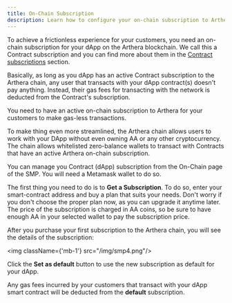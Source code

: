 ```yaml
---
title: On-Chain Subscription
description: Learn how to configure your on-chain subscription to Arthera
---
```


To achieve a frictionless experience for your customers, you need an on-chain subscription for your dApp on the Arthera blockchain. We call this a Contract subscription and you can find more about them in the [Contract subscriptions](/learn/about-arthera/pricing-models#contract-subscriptions) section.

Basically, as long as you dApp has an active Contract subscription to the Arthera chain, any user that transacts with your dApp contract(s) doesn't pay anything. Instead, their gas fees for transacting with the network is deducted from the Contract's subscription.

<Alert severity='warning'>
    You need to have an active on-chain subscription to Arthera for your customers to make gas-less transactions.
</Alert>
<br/>

To make thing even more streamlined, the Arthera chain allows users to work with your DApp without even owning AA or any other cryptocurrency.
The chain allows whitelisted zero-balance wallets to transact with Contracts that have an active Arthera on-chain subscription.

You can manage you Contract (dApp) subscription from the On-Chain page of the SMP. You will need a Metamask wallet to do so.

The first thing you need to do is to **Get a Subscription**. To do so, enter your smart-contract address and buy a plan that suits your needs. Don't worry if you don't choose the proper plan now, as you can upgrade it anytime later.
The price of the subscription is charged in AA coins, so be sure to have enough AA in your selected wallet to pay the subscription price.

After you purchase your first subscription to the Arthera chain, you will see the details of the subscription:

<img className={'mb-1'} src="/img/smp4.png"/>

Click the **Set as default** button to use the new subscription as default for your dApp.

Any gas fees incurred by your customers that transact with your dApp smart contract will be deducted from the **default** subscription.

